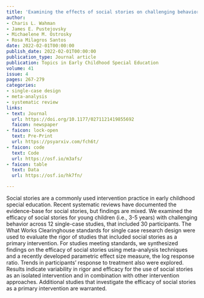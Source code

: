 ```yaml
---
title: 'Examining the effects of social stories on challenging behavior and prosocial skills in young children: A systematic review and meta-analysis'
author:
- Charis L. Wahman
- James E. Pustejovsky
- Michaelene M. Ostrosky
- Rosa Milagros Santos
date: 2022-02-01T00:00:00
publish_date: 2022-02-01T00:00:00
publication_type: Journal article
publication: Topics in Early Childhood Special Education
volume: 41
issue: 4
pages: 267-279
categories:
- single-case design
- meta-analysis
- systematic review
links:
- text: Journal
  url: https://doi.org/10.1177/0271121419855692
  faicon: newspaper
- faicon: lock-open
  text: Pre-Print
  url: https://psyarxiv.com/fch6t/
- faicon: code
  text: Code
  url: https://osf.io/m3afs/
- faicon: table
  text: Data
  url: https://osf.io/hk7fn/

---
```



Social stories are a commonly used intervention practice in early childhood special education. Recent systematic reviews have documented the evidence-base for social stories, but findings are mixed. We examined the efficacy of social stories for young children (i.e., 3-5 years) with challenging behavior across 12 single-case studies, that included 30 participants. The What Works Clearinghouse standards for single case research design were used to evaluate the rigor of studies that included social stories as a primary intervention. For studies meeting standards, we synthesized findings on the efficacy of social stories using meta-analysis techniques and a recently developed parametric effect size measure, the log response ratio. Trends in participants’ response to treatment also were explored. Results indicate variability in rigor and efficacy for the use of social stories as an isolated intervention and in combination with other intervention approaches. Additional studies that investigate the efficacy of social stories as a primary intervention are warranted.


